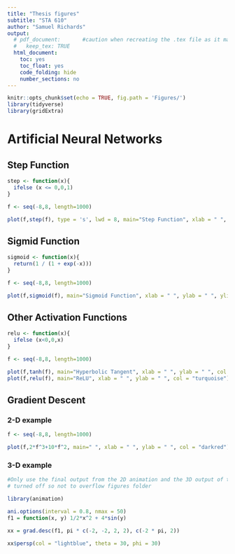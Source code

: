 ```yaml
---
title: "Thesis figures"
subtitle: "STA 610"
author: "Samuel Richards"
output:
  # pdf_document:       #caution when recreating the .tex file as it may overwrite any changes made in Overleaf
  #   keep_tex: TRUE
  html_document:
    toc: yes
    toc_float: yes
    code_folding: hide
    number_sections: no
---
```


<!--Use this file for a separate project; modify it for Thesis when it is in Overleaf -->

```r
knitr::opts_chunk$set(echo = TRUE, fig.path = 'Figures/')
library(tidyverse)
library(gridExtra)
```

# Artificial Neural Networks

## Step Function
```r
step <- function(x){
  ifelse (x <= 0,0,1) 
}

f <- seq(-8,8, length=1000)

plot(f,step(f), type = 's', lwd = 8, main="Step Function", xlab = " ", ylab = " ", ylim = c(0,1), col = "turquoise", frame.plot = T)
```


## Sigmid Function
```r
sigmoid <- function(x){
  return(1 / (1 + exp(-x)))
}

f <- seq(-8,8, length=1000)

plot(f,sigmoid(f), main="Sigmoid Function", xlab = " ", ylab = " ", ylim = c(0,1), col = "turquoise", frame.plot = T)
```


## Other Activation Functions
```r
relu <- function(x){
  ifelse (x<0,0,x) 
}

f <- seq(-8,8, length=1000)

plot(f,tanh(f), main="Hyperbolic Tangent", xlab = " ", ylab = " ", col = "turquoise")
plot(f,relu(f), main="ReLU", xlab = " ", ylab = " ", col = "turquoise")
```



## Gradient Descent

### 2-D example
```r
f <- seq(-8,8, length=1000)

plot(f,2*f^3+10*f^2, main=" ", xlab = " ", ylab = " ", col = "darkred")
```

### 3-D example
```r
#Only use the final output from the 2D animation and the 3D output of the relevant function
# turned off so not to overflow figures folder

library(animation) 

ani.options(interval = 0.8, nmax = 50)
f1 = function(x, y) 1/2*x^2 + 4*sin(y)

xx = grad.desc(f1, pi * c(-2, -2, 2, 2), c(-2 * pi, 2))

xx$persp(col = "lightblue", theta = 30, phi = 30)
```






